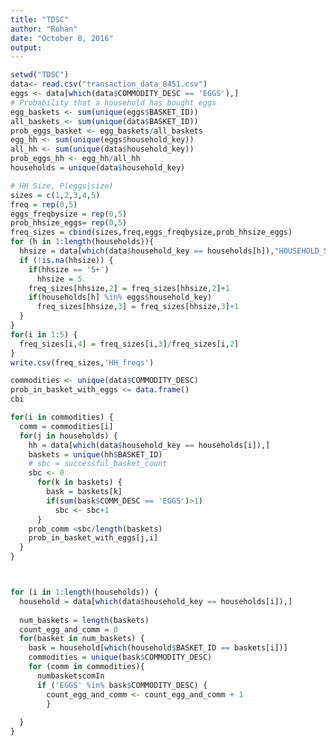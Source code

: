---
title: "TDSC"
author: "Rohan"
date: "October 8, 2016"
output: 
---

```{r}
setwd("TDSC")
data<- read.csv("transaction_data_8451.csv")
eggs <- data[which(data$COMMODITY_DESC == 'EGGS'),]
# Probability that a household has bought eggs 
egg_baskets <- sum(unique(eggs$BASKET_ID))
all_baskets <- sum(unique(data$BASKET_ID))
prob_eggs_basket <- egg_baskets/all_baskets
egg_hh <- sum(unique(eggs$household_key))
all_hh <- sum(unique(data$household_key))
prob_eggs_hh <- egg_hh/all_hh
households = unique(data$household_key)
```

```{r}
# HH Size, P(eggs|size)
sizes = c(1,2,3,4,5)
freq = rep(0,5)
eggs_freqbysize = rep(0,5)
prob_hhsize_eggs= rep(0,5)
freq_sizes = cbind(sizes,freq,eggs_freqbysize,prob_hhsize_eggs)
for (h in 1:length(households)){
  hhsize = data[which(data$household_key == households[h]),"HOUSEHOLD_SIZE_DESC"][1]
  if (!is.na(hhsize)) {
    if(hhsize == '5+') 
      hhsize = 5
    freq_sizes[hhsize,2] = freq_sizes[hhsize,2]+1
    if(households[h] %in% eggs$household_key)
      freq_sizes[hhsize,3] = freq_sizes[hhsize,3]+1   
  }
}
for(i in 1:5) {
  freq_sizes[i,4] = freq_sizes[i,3]/freq_sizes[i,2]
}
write.csv(freq_sizes,'HH_freqs')
```

```{r}
commodities <- unique(data$COMMODITY_DESC)
prob_in_basket_with_eggs <= data.frame()
cbi

for(i in commodities) {
  comm = commodities[i]
  for(j in households) {
    hh = data[which(data$household_key == households[i]),]
    baskets = unique(hh$BASKET_ID)
    # sbc = successful_basket_count
    sbc <- 0
      for(k in baskets) {
        bask = baskets[k]
        if(sum(bask$COMM_DESC == 'EGGS')>1)
          sbc <- sbc+1
      }
    prob_comm <sbc/length(baskets)
    prob_in_basket_with_eggs[j,i]
  }
}



for (i in 1:length(households)) {
  household = data[which(data$household_key == households[i]),]
  
  num_baskets = length(baskets)
  count_egg_and_comm = 0
  for(basket in num_baskets) {
    bask = household[which(household$BASKET_ID == baskets[i])]
    commodities = unique(bask$COMMODITY_DESC)
    for (comm in commodities){
      numbasketscomIn
      if ('EGGS' %in% bask$COMMODITY_DESC) {
        count_egg_and_comm <- count_egg_and_comm + 1
        }
        
  }  
}
```


